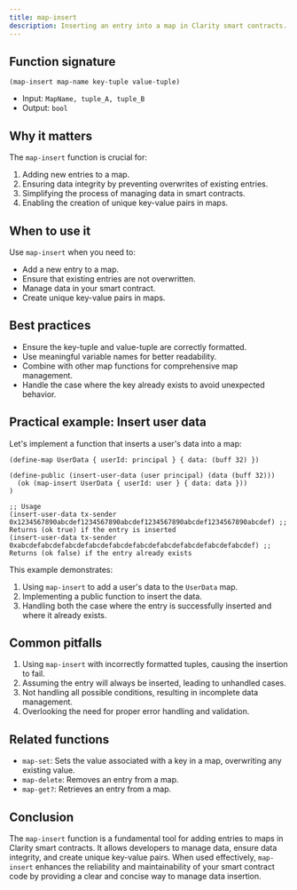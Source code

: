 ```yaml
---
title: map-insert
description: Inserting an entry into a map in Clarity smart contracts.
---
```


## Function signature

```clarity
(map-insert map-name key-tuple value-tuple)
```

- Input: `MapName, tuple_A, tuple_B`
- Output: `bool`

## Why it matters

The `map-insert` function is crucial for:

1. Adding new entries to a map.
2. Ensuring data integrity by preventing overwrites of existing entries.
3. Simplifying the process of managing data in smart contracts.
4. Enabling the creation of unique key-value pairs in maps.

## When to use it

Use `map-insert` when you need to:

- Add a new entry to a map.
- Ensure that existing entries are not overwritten.
- Manage data in your smart contract.
- Create unique key-value pairs in maps.

## Best practices

- Ensure the key-tuple and value-tuple are correctly formatted.
- Use meaningful variable names for better readability.
- Combine with other map functions for comprehensive map management.
- Handle the case where the key already exists to avoid unexpected behavior.

## Practical example: Insert user data

Let's implement a function that inserts a user's data into a map:

```clarity
(define-map UserData { userId: principal } { data: (buff 32) })

(define-public (insert-user-data (user principal) (data (buff 32)))
  (ok (map-insert UserData { userId: user } { data: data }))
)

;; Usage
(insert-user-data tx-sender 0x1234567890abcdef1234567890abcdef1234567890abcdef1234567890abcdef) ;; Returns (ok true) if the entry is inserted
(insert-user-data tx-sender 0xabcdefabcdefabcdefabcdefabcdefabcdefabcdefabcdefabcdefabcdef) ;; Returns (ok false) if the entry already exists
```

This example demonstrates:
1. Using `map-insert` to add a user's data to the `UserData` map.
2. Implementing a public function to insert the data.
3. Handling both the case where the entry is successfully inserted and where it already exists.

## Common pitfalls

1. Using `map-insert` with incorrectly formatted tuples, causing the insertion to fail.
2. Assuming the entry will always be inserted, leading to unhandled cases.
3. Not handling all possible conditions, resulting in incomplete data management.
4. Overlooking the need for proper error handling and validation.

## Related functions

- `map-set`: Sets the value associated with a key in a map, overwriting any existing value.
- `map-delete`: Removes an entry from a map.
- `map-get?`: Retrieves an entry from a map.

## Conclusion

The `map-insert` function is a fundamental tool for adding entries to maps in Clarity smart contracts. It allows developers to manage data, ensure data integrity, and create unique key-value pairs. When used effectively, `map-insert` enhances the reliability and maintainability of your smart contract code by providing a clear and concise way to manage data insertion.
